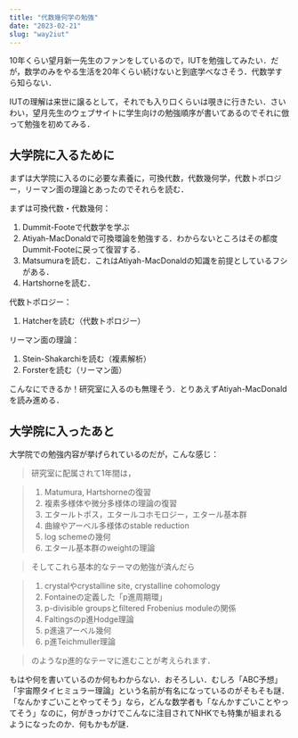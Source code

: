 ```yaml
---
title: "代数幾何学の勉強"
date: "2023-02-21"
slug: "way2iut"
---
```


10年くらい望月新一先生のファンをしているので，IUTを勉強してみたい．だが，数学のみをやる生活を20年くらい続けないと到底学べなさそう．代数学すら知らない．

IUTの理解は来世に譲るとして，それでも入り口くらいは覗きに行きたい．さいわい，望月先生のウェブサイトに学生向けの勉強順序が書いてあるのでそれに倣って勉強を初めてみる．

## 大学院に入るために

まずは大学院に入るのに必要な素養に，可換代数，代数幾何学，代数トポロジー，リーマン面の理論とあったのでそれらを読む．

まずは可換代数・代数幾何：

1. Dummit-Footeで代数学を学ぶ
2. Atiyah-MacDonaldで可換環論を勉強する．わからないところはその都度Dummit-Footeに戻って復習する．
3. Matsumuraを読む．これはAtiyah-MacDonaldの知識を前提としているフシがある．
4. Hartshorneを読む．

代数トポロジー：

1. Hatcherを読む（代数トポロジー）

リーマン面の理論：

1. Stein-Shakarchiを読む（複素解析）
2. Forsterを読む（リーマン面）

こんなにできるか！研究室に入るのも無理そう．とりあえずAtiyah-MacDonaldを読み進める．

## 大学院に入ったあと

大学院での勉強内容が挙げられているのだが，こんな感じ：

> 研究室に配属されて1年間は，

> 1. Matumura, Hartshorneの復習
> 2. 複素多様体や微分多様体の理論の復習
> 3. エタールトポス，エタールコホモロジー，エタール基本群
> 4. 曲線やアーベル多様体のstable reduction
> 5. log schemeの幾何
> 6. エタール基本群のweightの理論

> そしてこれら基本的なテーマの勉強が済んだら

> 1. crystalやcrystalline site, crystalline cohomology
> 2. Fontaineの定義した「p進周期環」
> 3. p-divisible groupsとfiltered Frobenius moduleの関係
> 4. Faltingsのp進Hodge理論
> 5. p進遠アーベル幾何
> 6. p進Teichmuller理論

> のようなp進的なテーマに進むことが考えられます．

もはや何を書いているのか何もわからない．おそろしい．むしろ「ABC予想」「宇宙際タイヒミュラー理論」という名前が有名になっているのがそもそも謎．「なんかすごいことやってそう」なら，どんな数学者も「なんかすごいことやってそう」なのに，何がきっかけでこんなに注目されてNHKでも特集が組まれるようになったのか．何もかもが謎．